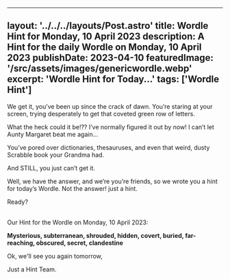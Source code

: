 
---
  layout: '../../../layouts/Post.astro'
  title: Wordle Hint for Monday, 10 April 2023
  description: A Hint for the daily Wordle on Monday, 10 April 2023
  publishDate: 2023-04-10
  featuredImage: '/src/assets/images/genericwordle.webp'
  excerpt: 'Wordle Hint for Today...'
  tags: ['Wordle Hint']
---

  We get it, you’ve been up since the crack of dawn. You’re staring at your screen, trying desperately to get that coveted green row of letters. 

  What the heck could it be!??
  I’ve normally figured it out by now!
  I can’t let Aunty Margaret beat me again… 

  You’ve pored over dictionaries, thesauruses, and even that weird, dusty Scrabble book your Grandma had.

  And STILL, you just can’t get it. 

  Well, we have the answer, and we’re you’re friends, so we wrote you a hint for today’s Wordle.
  Not the answer! just a hint. 

  Ready?<br /><br />

  Our Hint for the Wordle on Monday, 10 April 2023:

  **Mysterious, subterranean, shrouded, hidden, covert, buried, far-reaching, obscured, secret, clandestine**

  Ok, we'll see you again tomorrow, 

  Just a Hint Team.
  
